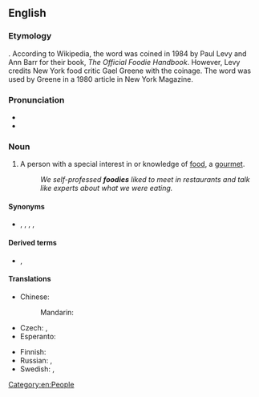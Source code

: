 ==English==

===Etymology===
{{suffix|food|ie|lang=en}}. According to Wikipedia, the word was coined in 1984 by Paul Levy and Ann Barr for their book, ''The Official Foodie Handbook''. However, Levy credits New York food critic Gael Greene with the coinage. The word was used by Greene in a 1980 article in New York Magazine.

===Pronunciation===
* {{IPA|/ˈfuːdi/|lang=en}}
* {{rhymes|uːdi|lang=en}}

===Noun===
{{en-noun}}
{{wikipedia}}

# {{lb|en|slang}} A person with a special interest in or knowledge of [[food]], a [[gourmet]].
#: ''We self-professed '''foodies''' liked to meet in restaurants and talk like experts about what we were eating.''

====Synonyms====
* {{sense|person who appreciates good food}} {{l|en|chowhound}}, {{l|en|foodist}}, {{l|en|foodista}} {{q|rare}}, {{l|en|gastronaut}}, {{l|en|gourmand}}

====Derived terms====
* {{l|en|foodie-ism}}, {{l|en|foodyism}}

====Translations====
{{trans-top|person with special interest in food}}
* Chinese:
*: Mandarin: {{t+|cmn|美食家|tr=měishíjiā|sc=Hani}}
* Czech: {{t+|cs|gurmán}}, {{t|cs|labužník}}
* Esperanto: {{t|eo|frandisto}}
{{trans-mid}}
* Finnish: {{t+|fi|herkkusuu}}
* Russian: {{t+|ru|чревоуго́дник|m}}, {{t+|ru|чревоугодница|f}}
* Swedish: {{t|sv|matnörd|c}}, {{t|sv|matfantast|c}}
{{trans-bottom}}

[[Category:en:People]]